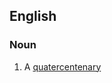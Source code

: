 ==English==

===Noun===
{{en-noun|quadringenaries}}

# {{context|rare|lang=en}} A [[quatercentenary]]